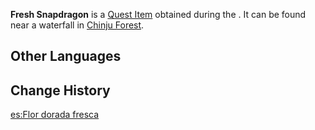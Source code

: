{{Item Infobox
|id           = 101521
|image        = Item Snapdragon.png
|type         = Quest Items
|description  = Fresh [[snapdragon]]. It should be most suitable for cooking.
|source1      = [[The Gourmet Supremos: Cook-Off]]
|quest        = The Gourmet Supremos: Cook-Off
|related_type = Variant
|related_item = Snapdragon
}}
'''Fresh Snapdragon''' is a [[Quest Item]] obtained during the {{Quest|The Gourmet Supremos: Cook-Off}}. It can be found near a waterfall in [[Chinju Forest]].

==Other Languages==
{{Other Languages
|en      = Fresh Snapdragon
|zhs     = 新鲜的金鱼草
|zhs_rm  = Xīnxiān de Jīnyú Cǎo
|zht     = 新鮮的金魚草
|zht_rm  = Xīnxiān de Jīnyú Cǎo
|ja      = 新鮮なキンギョソウ
|ja_rm   = Shinsen na Kingyosou
|ko      = 신선한 금어초
|es      = Flor dorada fresca
|fr      = Gueule-de-loup fraîche
|ru      = Свежий львиный зев
|th      = Snapdragon สด ๆ
|th_rm   = Snapdragon Sot-Sot
|vi      = Cỏ Kim Ngư Tươi
|de      = Frisches Goldfischkraut
|id      = Snapdragon Segar
|pt      = Flor Crânio de Dragão Fresca
|tr      = Taze Aslanağzı
|it      = Bocca di leone fresca
}}

==Change History==
{{Change History|2.0}}

[[es:Flor dorada fresca]]